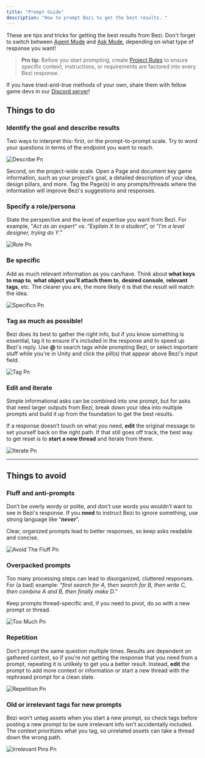 ```yaml
---
title: "Prompt Guide"
description: "How to prompt Bezi to get the best results. "
---
```


These are tips and tricks for getting the best results from Bezi. Don't forget to switch between [Agent Mode](https://docs.bezi.com/bezi/modes/agent-mode) and [Ask Mode](https://docs.bezi.com/bezi/modes/ask-mode), depending on what type of response you want!

> **Pro tip**: Before you start prompting, create [Project Rules](https://docs.bezi.com/bezi/product/project-rules) to ensure specific context, instructions, or requirements are factored into every Bezi response.

If you have tried-and-true methods of your own, share them with fellow game devs in our [Discord server](https://discord.com/invite/UKWB46HTT9)!

## Things to do

### Identify the goal and describe results

Two ways to interpret this: first, on the prompt-to-prompt scale. Try to word your questions in terms of the endpoint you want to reach.

![Describe Pn](/images/Describe.png)

Second, on the project-wide scale. Open a Page and document key game information, such as your project's goal, a detailed description of your idea, design pillars, and more. Tag the Page(s) in any prompts/threads where the information will improve Bezi's suggestions and responses. 

### Specify a role/persona

State the perspective and the level of expertise you want from Bezi. For example, “_Act as an expert_” vs. “_Explain X to a student_”, or “_I’m a level designer, trying do Y_.”

![Role Pn](/images/Role.png)

### Be specific

Add as much relevant information as you can/have. Think about **what keys to map to**, **what object you’ll attach them to**, **desired console**, **relevant tags**, etc. The clearer you are, the more likely it is that the result will match the idea.

![Specifics Pn](/images/Specifics.png)

### Tag as much as possible!

Bezi does its best to gather the right info, but if you know something is essential, tag it to ensure it's included in the response and to speed up Bezi's reply. Use **@** to search tags while prompting Bezi, or select important stuff while you're in Unity and click the pill(s) that appear above Bezi's input field.

![Tag Pn](/images/Tag.png)

### Edit and iterate

Simple informational asks can be combined into one prompt, but for asks that need larger outputs from Bezi, break down your idea into multiple prompts and build it up from the foundation to get the best results.

If a response doesn’t touch on what you need, **edit** the original message to set yourself back on the right path. If that still goes off track, the best way to get reset is to **start a new thread** and iterate from there.

![Iterate Pn](/images/Iterate.png)

---

## Things to avoid

### Fluff and anti-prompts

Don’t be overly wordy or polite, and don’t use words you wouldn’t want to see in Bezi's response. If you **need** to instruct Bezi to ignore something, use strong language like “**_never_**”.

Clear, organized prompts lead to better responses, so keep asks readable and concise.

![Avoid The Fluff Pn](/images/AvoidTheFluff.png)

### Overpacked prompts

Too many processing steps can lead to disorganized, cluttered responses. For (a bad) example: “_first search for A, then search for B, then write C, then combine A and B, then finally make D_.”

Keep prompts thread-specific and, if you need to pivot, do so with a new prompt or thread.

![Too Much Pn](/images/TooMuch.png)

### Repetition

Don’t prompt the same question multiple times. Results are dependent on gathered context, so if you’re not getting the response that you need from a prompt, repeating it is unlikely to get you a better result. Instead, **edit** the prompt to add more context or information or start a new thread with the rephrased prompt for a clean slate.

![Repetition Pn](/images/Repetition.png)

### Old or irrelevant tags for new prompts

Bezi won’t untag assets when you start a new prompt, so check tags before posting a new prompt to be sure irrelevant info isn't accidentally included. The context prioritizes what you tag, so unrelated assets can take a thread down the wrong path.

![Irrelevant Pins Pn](/images/IrrelevantPins.png)